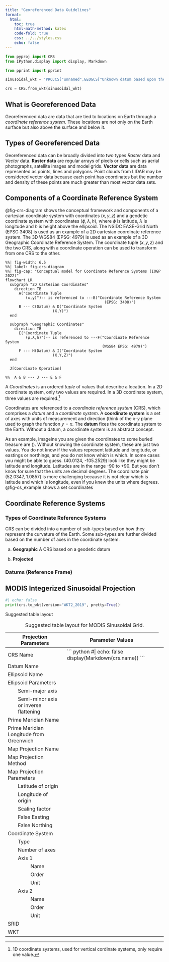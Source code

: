 ```yaml
---
title: "Georeferenced Data Guidelines"
format:
  html:
    toc: true
    html-math-method: katex
    code-fold: true
    css: ../../styles.css
    echo: false
---
```


```python
from pyproj import CRS
from IPython.display import display, Markdown

from pprint import pprint

sinusoidal_wkt = 'PROJCS["unnamed",GEOGCS["Unknown datum based upon the custom spheroid",DATUM["Not specified (based on custom spheroid)",SPHEROID["Custom spheroid",6371007.181,0]],PRIMEM["Greenwich",0],UNIT["degree",0.0174532925199433,AUTHORITY["EPSG","9122"]]],PROJECTION["Sinusoidal"],PARAMETER["longitude_of_center",0],PARAMETER["false_easting",0],PARAMETER["false_northing",0],UNIT["Meter",1],AXIS["Easting",EAST],AXIS["Northing",NORTH]]'

crs = CRS.from_wkt(sinusoidal_wkt)
```

## What is Georeferenced Data

Georeferenced data are data that are tied to locations on Earth through a _coordinate reference system_.
These locations are not only on the Earth surface but also above the surface and below it.

## Types of Georeferenced Data

Georeferenced data can be broadly divided into two types _Raster_ data
and _Vector_ data.  **Raster data** are regular arrays of pixels
or cells such as aerial photographs, satellite images and model
grids.  **Vector data** are data represented as points, lines and
polygons.  Point clouds from LIDAR may be considered vector data
because each point has coordinates but the number and density of these
points are much greater than most vector data sets.

## Components of a Coordinate Reference System

@fig-crs-diagram shows the conceptual framework and components of a
cartesian coordinate system with coordinates $(x,y,z)$ and a geodetic
coordinate system with coordinates $(\phi, \lambda, h)$, where $\phi$
is latitude, $\lambda$ is longitude and $h$ is height above the
ellipsoid.  The NSIDC EASE-Grid North (EPSG 3408) is used as an
example of a 2D cartesian coordinate reference system.  The 3D WGS84
(EPSG: 4979) is used as an example of a 3D Geographic Coordinate
Reference System.  The coordinate tuple $(x,y,z)$ and the two CRS,
along with a coordinate operation can be used to transform from one
CRS to the other. 

```mermaid
%%| fig-width: 6.5
%%| label: fig-crs-diagram
%%| fig-cap: "Conceptual model for Coordinate Reference Systems (IOGP 2022)"
flowchart LR
  subgraph "2D Cartesian Coordinates"
    direction TB
      A("Coordinate Tuple
         (x,y)")-- is referenced to ---B("Coordinate Reference System
                                            (EPSG: 3408)")
      B --- C(Datum) & D("Coordinate System
                     (X,Y)")
  end

  subgraph "Geographic Coordinates"
    direction TB
      E("Coordinate Tuple
         (φ,λ,h)")-- is referenced to ---F("Coordinate Reference System
                                           (WGS84 EPSG: 4979)")
      F --- H(Datum) & I("Coordinate System
                     (X,Y,Z)")
  end

  J[Coordinate Operation]

%%  A & B --- J --- E & F
```

A _Coordinates_ is an ordered _tuple_ of values that describe a
location.  In a 2D coordinate system, only two values are required.
In a 3D coordinate system, three values are required.^[1D coordinate
systems, used for vertical cordinate systems, only require one value.]

Coordinates are referenced to a _coordinate reference system_ (CRS),
which comprises a _datum_ and a _coordinate system_.  A **coordinate
system** is a set of axes with units of measurement and direction
(think of the $x$-$y$ plane used to graph the function $y=x$.  The **datum** fixes the coordinate system to
the Earth.  Without a datum, a coordinate system is an abstract
concept.

As an example, imageine you are given the coordinates to some buried
treasure are ().  Without knowing the coordinate system, these are
just two values.  You do not know if the values represent latitude and
longitude, or eastings or northings, and you do not know which is
which.  In some cases you might be able to guess.  (40.0124,
-105.2529) look like they might be latitude and longitude.  Latitudes
are in the range -90 to +90.  But you don't know for sure that the
units are decimal degrees.  The coordinate pair (52.0347, 1.0857) is
more challenging because it is not clear which is latitude and which
is longitude, even if you knew the units where degrees.    @fig-cs_example shows a set coordinates

## Coordinate Reference Systems

### Types of Coordinate Reference Systems

CRS can be divided into a number of sub-types based on how they
represent the curvature of the Earth.  Some sub-types are further
divided based on the number of axes in the coordinate system.

a) **Geographic** A CRS based on a geodetic datum

b) **Projected**


### Datums (Reference Frame)


## MODIS Integerized Sinusoidal Projection

``` python
#| echo: false
print(crs.to_wkt(version="WKT2_2019", pretty=True))
```

Suggested table layout
```{=html}
<table style="width:100%">
  <caption>Suggested table layout for MODIS Sinusoidal Grid.</caption>
  <thead>
    <tr>
      <th>Projection Parameters</th>
      <th>Parameter Values</th>
    </tr>
    <tbody>
      <tr>
        <td>CRS Name</td>
        <td>
        ``` python
        #| echo: false
        display(Markdown(crs.name))
        ```
        </td>
      </tr>
      <tr>
        <td>Datum Name</td>
        <td></td>
      </tr>
      <tr>
        <td>Ellipsoid Name</td>
        <td></td>
      </tr>
      <tr>
        <td>Ellipsoid Parameters</td>
        <td></td>
      </tr>
      <tr>
        <td style="padding-left:40px;">Semi-major axis</td>
        <td></td>
      </tr>
      <tr>
        <td style="padding-left:40px;">Semi-minor axis or inverse flattening</td>
        <td></td>
      </tr>
      <tr>
        <td>Prime Meridian Name</td>
        <td></td>
      </tr>
      <tr>
        <td>Prime Meridian Longitude from Greenwich</td>
        <td></td>
      </tr>
      <tr>
        <td>Map Projection Name</td>
        <td></td>
      </tr>
      <tr>
        <td>Map Projection Method</td>
        <td></td>
      </tr>
      <tr>
        <td>Map Projection Parameters</td>
        <td></td>
      </tr>
      <tr>
        <td style="padding-left:40px;">Latitude of origin</td>
        <td></td>
      </tr>
      <tr>
        <td style="padding-left:40px;">Longitude of origin</td>
        <td></td>
      </tr>
      <tr>
        <td style="padding-left:40px;">Scaling factor</td>
        <td></td>
      </tr>
      <tr>
        <td style="padding-left:40px;">False Easting</td>
        <td></td>
      </tr>
      <tr>
        <td style="padding-left:40px;">False Northing</td>
        <td></td>
      </tr>
      <tr>
        <td>Coordinate System</td>
        <td></td>
      </tr>
      <tr>
        <td style="padding-left:40px;">Type</td>
        <td></td>
      </tr>
      <tr>
        <td style="padding-left:40px;">Number of axes</td>
        <td></td>
      </tr>
      <tr>
        <td style="padding-left:40px;">Axis 1</td>
        <td></td>
      </tr>
      <tr>
        <td style="padding-left:80px;">Name</td>
        <td></td>
      </tr>
      <tr>
        <td style="padding-left:80px;">Order</td>
        <td></td>
      </tr>
      <tr>
        <td style="padding-left:80px;">Unit</td>
        <td>
        </td>
      </tr>
      <tr>
        <td style="padding-left:40px;">Axis 2</td>
        <td></td>
      </tr>
      <tr>
        <td style="padding-left:80px;">Name</td>
        <td></td>
      </tr>
      <tr>
        <td style="padding-left:80px;">Order<td>
        <td></td>
      </tr>
      <tr>
        <td style="padding-left:80px;">Unit</td>
        <td></td>
      </tr>
      <tr>
        <td>SRID</td>
        <td></td>
      </tr>
      <tr>
        <td>WKT</td>
        <td></td>
      </tr>
    </tbody>
  </table>
```
